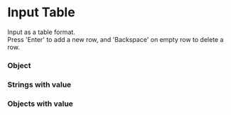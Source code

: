 

<Meta of={TableStories} />
<style> {`
  .error.required + *::after {
    display: block;
    content: 'value is required';
    color: red;
  }
`}</style>

# Input Table

Input as a table format.  
Press 'Enter' to add a new row, and 'Backspace' on empty row to delete a row.

<Canvas of={TableStories.Primary}/>

<Controls />

### Object
<Canvas of={TableStories.Object}/>

### Strings with value
<Canvas of={TableStories.StringsWithValue}/>

### Objects with value
<Canvas of={TableStories.ObjectsWithValue}/>